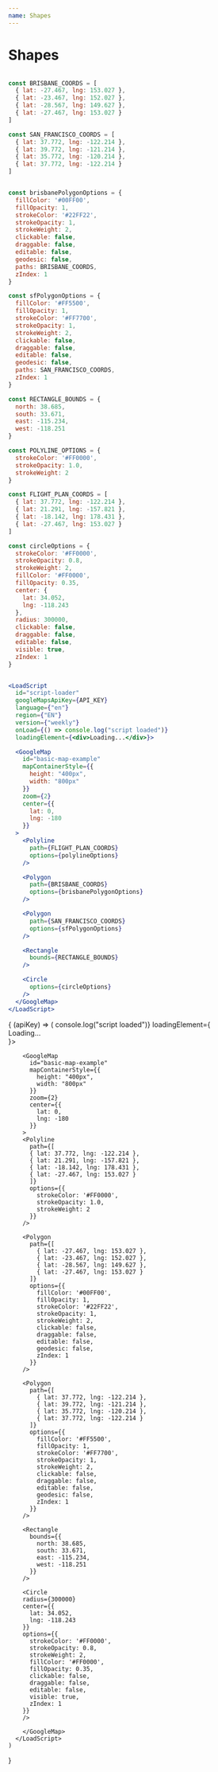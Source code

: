 ```yaml
---
name: Shapes
---
```



# Shapes

```jsx

const BRISBANE_COORDS = [
  { lat: -27.467, lng: 153.027 },
  { lat: -23.467, lng: 152.027 },
  { lat: -28.567, lng: 149.627 },
  { lat: -27.467, lng: 153.027 }
]

const SAN_FRANCISCO_COORDS = [
  { lat: 37.772, lng: -122.214 },
  { lat: 39.772, lng: -121.214 },
  { lat: 35.772, lng: -120.214 },
  { lat: 37.772, lng: -122.214 }
]


const brisbanePolygonOptions = {
  fillColor: '#00FF00',
  fillOpacity: 1,
  strokeColor: '#22FF22',
  strokeOpacity: 1,
  strokeWeight: 2,
  clickable: false,
  draggable: false,
  editable: false,
  geodesic: false,
  paths: BRISBANE_COORDS,
  zIndex: 1
}

const sfPolygonOptions = {
  fillColor: '#FF5500',
  fillOpacity: 1,
  strokeColor: '#FF7700',
  strokeOpacity: 1,
  strokeWeight: 2,
  clickable: false,
  draggable: false,
  editable: false,
  geodesic: false,
  paths: SAN_FRANCISCO_COORDS,
  zIndex: 1
}

const RECTANGLE_BOUNDS = {
  north: 38.685,
  south: 33.671,
  east: -115.234,
  west: -118.251
}

const POLYLINE_OPTIONS = {
  strokeColor: '#FF0000',
  strokeOpacity: 1.0,
  strokeWeight: 2
}

const FLIGHT_PLAN_COORDS = [
  { lat: 37.772, lng: -122.214 },
  { lat: 21.291, lng: -157.821 },
  { lat: -18.142, lng: 178.431 },
  { lat: -27.467, lng: 153.027 }
]

const circleOptions = {
  strokeColor: '#FF0000',
  strokeOpacity: 0.8,
  strokeWeight: 2,
  fillColor: '#FF0000',
  fillOpacity: 0.35,
  center: {
    lat: 34.052,
    lng: -118.243
  },
  radius: 300000,
  clickable: false,
  draggable: false,
  editable: false,
  visible: true,
  zIndex: 1
}


<LoadScript
  id="script-loader"
  googleMapsApiKey={API_KEY}
  language={"en"}
  region={"EN"}
  version={"weekly"}
  onLoad={() => console.log("script loaded")}
  loadingElement={<div>Loading...</div>}>

  <GoogleMap
    id="basic-map-example"
    mapContainerStyle={{
      height: "400px",
      width: "800px"
    }}
    zoom={2}
    center={{
      lat: 0,
      lng: -180
    }}
  >
    <Polyline
      path={FLIGHT_PLAN_COORDS}
      options={polylineOptions}
    />

    <Polygon
      path={BRISBANE_COORDS}
      options={brisbanePolygonOptions}
    />

    <Polygon
      path={SAN_FRANCISCO_COORDS}
      options={sfPolygonOptions}
    />

    <Rectangle
      bounds={RECTANGLE_BOUNDS}
    />

    <Circle
      options={circleOptions}
    />
  </GoogleMap>
</LoadScript>
```

<WithApiKey>
  {
    (apiKey) => (
      <LoadScript
        id="script-loader"
        googleMapsApiKey={apiKey}
        language={"en"}
        region={"EN"}
        version={"weekly"}
        onLoad={() => console.log("script loaded")}
        loadingElement={<div>Loading...</div>}>

        <GoogleMap
          id="basic-map-example"
          mapContainerStyle={{
            height: "400px",
            width: "800px"
          }}
          zoom={2}
          center={{
            lat: 0,
            lng: -180
          }}
        >
        <Polyline
          path={[
          { lat: 37.772, lng: -122.214 },
          { lat: 21.291, lng: -157.821 },
          { lat: -18.142, lng: 178.431 },
          { lat: -27.467, lng: 153.027 }
          ]}
          options={{
            strokeColor: '#FF0000',
            strokeOpacity: 1.0,
            strokeWeight: 2
          }}
        />

        <Polygon
          path={[
            { lat: -27.467, lng: 153.027 },
            { lat: -23.467, lng: 152.027 },
            { lat: -28.567, lng: 149.627 },
            { lat: -27.467, lng: 153.027 }
          ]}
          options={{
            fillColor: '#00FF00',
            fillOpacity: 1,
            strokeColor: '#22FF22',
            strokeOpacity: 1,
            strokeWeight: 2,
            clickable: false,
            draggable: false,
            editable: false,
            geodesic: false,
            zIndex: 1
          }}
        />

        <Polygon
          path={[
            { lat: 37.772, lng: -122.214 },
            { lat: 39.772, lng: -121.214 },
            { lat: 35.772, lng: -120.214 },
            { lat: 37.772, lng: -122.214 }
          ]}
          options={{
            fillColor: '#FF5500',
            fillOpacity: 1,
            strokeColor: '#FF7700',
            strokeOpacity: 1,
            strokeWeight: 2,
            clickable: false,
            draggable: false,
            editable: false,
            geodesic: false,
            zIndex: 1
          }}
        />

        <Rectangle
          bounds={{
            north: 38.685,
            south: 33.671,
            east: -115.234,
            west: -118.251
          }}
        />

        <Circle
        radius={300000}
        center={{
          lat: 34.052,
          lng: -118.243
        }}
        options={{
          strokeColor: '#FF0000',
          strokeOpacity: 0.8,
          strokeWeight: 2,
          fillColor: '#FF0000',
          fillOpacity: 0.35,
          clickable: false,
          draggable: false,
          editable: false,
          visible: true,
          zIndex: 1
        }}
        />

        </GoogleMap>
      </LoadScript>
    )

}

</WithApiKey>
